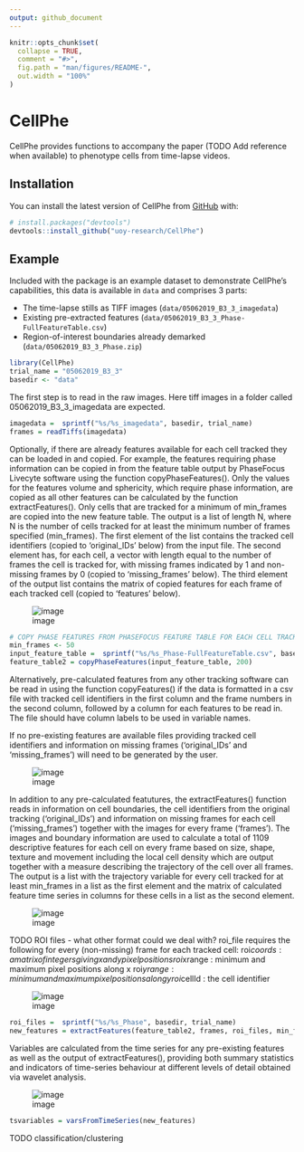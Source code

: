 ```yaml
---
output: github_document
---
```


<!-- README.md is generated from README.Rmd. Please edit that file -->

```r
knitr::opts_chunk$set(
  collapse = TRUE,
  comment = "#>",
  fig.path = "man/figures/README-",
  out.width = "100%"
)
```

# CellPhe

<!-- badges: start -->
<!-- badges: end -->

CellPhe provides functions to accompany the paper (TODO Add reference when available) to phenotype cells from time-lapse videos.

## Installation

You can install the latest version of CellPhe from [GitHub](https://github.com/) with:

``` r
# install.packages("devtools")
devtools::install_github("uoy-research/CellPhe")
```

## Example

Included with the package is an example dataset to demonstrate CellPhe's capabilities, this data is available in `data` and comprises 3 parts:

  - The time-lapse stills as TIFF images (`data/05062019_B3_3_imagedata`)
  - Existing pre-extracted features (`data/05062019_B3_3_Phase-FullFeatureTable.csv`)
  - Region-of-interest boundaries already demarked (`data/05062019_B3_3_Phase.zip`) 

```r
library(CellPhe)
trial_name = "05062019_B3_3"
basedir <- "data"
```

The first step is to read in the raw images. Here tiff images in a folder 
called 05062019_B3_3_imagedata are expected.

```r
imagedata =  sprintf("%s/%s_imagedata", basedir, trial_name)
frames = readTiffs(imagedata)
```

Optionally, if there are already features available for each cell tracked 
they can be loaded in and copied. For example, the features requiring phase 
information can be copied in from the feature table output by PhaseFocus Livecyte 
software using the function copyPhaseFeatures(). Only the values for the features 
volume and sphericity, which require phase information, are copied as all other 
features can be calculated by the function extractFeatures(). Only cells that 
are tracked for a minimum of min_frames are copied into the new feature table. 
The output is a list of length N, where N is the number of cells tracked for at 
least the minimum number of frames specified (min_frames). The first element 
of the list contains the tracked cell identifiers (copied to 'original_IDs' below)
from the input file. The second element has, for each cell, a vector with length 
equal to the number of frames the cell is tracked for, with missing frames indicated 
by 1 and non-missing frames by 0 (copied to 'missing_frames' below). The third element 
of the output list contains the matrix of copied features for each frame of each 
tracked cell (copied to 'features' below).

![image](https://user-images.githubusercontent.com/12910047/178154414-3144549d-2c62-42cd-b624-828f7638f7eb.png)

```r
# COPY PHASE FEATURES FROM PHASEFOCUS FEATURE TABLE FOR EACH CELL TRACKED FOR MORE THAN MIN_FRAMES AND FIND MISSING FRAMES:
min_frames <- 50
input_feature_table =  sprintf("%s/%s_Phase-FullFeatureTable.csv", basedir, trial_name)
feature_table2 = copyPhaseFeatures(input_feature_table, 200)
```

Alternatively, pre-calculated features from any other tracking software can be read in
using the function copyFeatures() if the data is formatted in a csv file with tracked cell 
identifiers in the first column and the frame numbers in the second column, followed by a 
column for each features to be read in. The file should have column labels to be used in 
variable names. 

If no pre-existing features are available files providing tracked cell identifiers and information 
on missing frames ('original_IDs' and 'missing_frames') will need to be generated by the user.

![image](https://user-images.githubusercontent.com/12910047/178154884-d06f07b0-95f5-4900-b276-bbe6df2e462c.png)

In addition to any pre-calculated featutures, the extractFeatures() function reads in information on cell 
boundaries, the cell identifiers from the original tracking ('original_IDs') and information on missing 
frames for each cell ('missing_frames') together with the images for every frame ('frames'). 
The images and boundary information are used to calculate a total of 1109 descriptive features for each cell 
on every frame based on size, shape, texture and movement including the local cell density which are output 
together with a measure describing the trajectory of the cell over all frames. The output is a list with the 
trajectory variable for every cell tracked for at least min_frames in a list as the first element and the 
matrix of calculated feature time series in columns for these cells in a list as the second element.

![image](https://user-images.githubusercontent.com/12910047/178156942-282c37cc-5329-4cbe-9ec1-ecd4b9b8f698.png)

TODO ROI files - what other format could we deal with?
roi_file requires the following for every (non-missing) frame for each tracked cell:
roi$coords : a matrix of integers giving x and y pixel positions
roi$xrange : minimum and maximum pixel positions along x
roi$yrange : minimum and maximum pixel positions along y
roi$cellId : the cell identifier

![image](https://user-images.githubusercontent.com/12910047/178157097-d5d163e8-15c3-4f44-936f-89a84ee79b11.png)

```r
roi_files =  sprintf("%s/%s_Phase", basedir, trial_name)
new_features = extractFeatures(feature_table2, frames, roi_files, min_frames, framerate=0.0028)
```

Variables are calculated from the time series for any pre-existing features as well as the output of extractFeatures(), providing both summary statistics and indicators of time-series behaviour at different levels of detail obtained via wavelet analysis. 

![image](https://user-images.githubusercontent.com/12910047/178157253-92438bba-5778-4028-a227-5dc88b37a086.png)

```r
tsvariables = varsFromTimeSeries(new_features)
```

TODO classification/clustering
